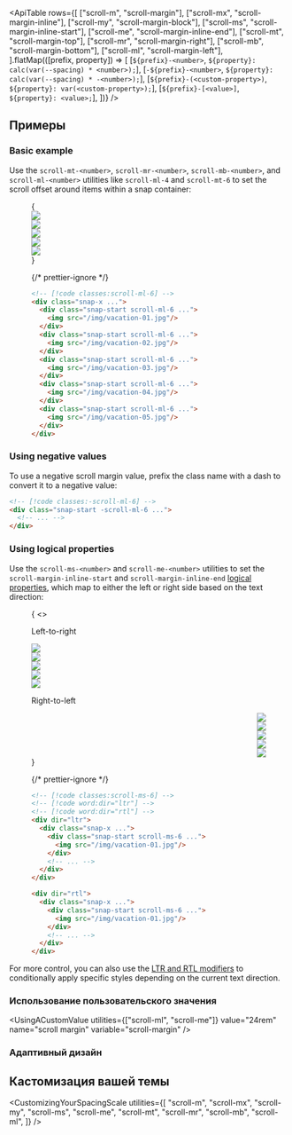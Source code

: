 

<ApiTable
  rows={[
    ["scroll-m", "scroll-margin"],
    ["scroll-mx", "scroll-margin-inline"],
    ["scroll-my", "scroll-margin-block"],
    ["scroll-ms", "scroll-margin-inline-start"],
    ["scroll-me", "scroll-margin-inline-end"],
    ["scroll-mt", "scroll-margin-top"],
    ["scroll-mr", "scroll-margin-right"],
    ["scroll-mb", "scroll-margin-bottom"],
    ["scroll-ml", "scroll-margin-left"],
  ].flatMap(([prefix, property]) => [
    [`${prefix}-<number>`, `${property}: calc(var(--spacing) * <number>);`],
    [`-${prefix}-<number>`, `${property}: calc(var(--spacing) * -<number>);`],
    [`${prefix}-(<custom-property>)`, `${property}: var(<custom-property>);`],
    [`${prefix}-[<value>]`, `${property}: <value>;`],
  ])}
/>

## Примеры

### Basic example

Use the `scroll-mt-<number>`, `scroll-mr-<number>`, `scroll-mb-<number>`, and `scroll-ml-<number>` utilities like `scroll-ml-4` and `scroll-mt-6` to set the scroll offset around items within a snap container:

<Figure hint="Scroll in the grid of images to see the expected behavior">

<Example padding={false}>
  {
    <div className="flex w-full snap-x gap-12 overflow-x-auto py-14">
      <div className="relative shrink-0 snap-start scroll-ml-6 first:pl-6 last:pr-[calc(100%-21.5rem)]">
        <Stripes border className="absolute top-0 bottom-0 left-0 w-6" />
        <img
          className="relative h-40 w-80 shrink-0 rounded-lg bg-white"
          src="https://images.unsplash.com/photo-1604999565976-8913ad2ddb7c?ixlib=rb-1.2.1&ixid=MnwxMjA3fDB8MHxwaG90by1wYWdlfHx8fGVufDB8fHx8&auto=format&fit=crop&w=320&h=160&q=80"
        />
      </div>
      <div className="relative shrink-0 snap-start scroll-ml-6 first:pl-6 last:pr-[calc(100%-21.5rem)]">
        <Stripes border className="absolute top-0 bottom-0 -left-6 w-6" />
        <img
          className="relative h-40 w-80 shrink-0 rounded-lg bg-white"
          src="https://images.unsplash.com/photo-1540206351-d6465b3ac5c1?ixlib=rb-1.2.1&ixid=MnwxMjA3fDB8MHxwaG90by1wYWdlfHx8fGVufDB8fHx8&auto=format&fit=crop&w=320&h=160&q=80"
        />
      </div>
      <div className="relative shrink-0 snap-start scroll-ml-6 first:pl-6 last:pr-[calc(100%-21.5rem)]">
        <Stripes border className="absolute top-0 bottom-0 -left-6 w-6" />
        <img
          className="relative h-40 w-80 shrink-0 rounded-lg bg-white"
          src="https://images.unsplash.com/photo-1622890806166-111d7f6c7c97?ixlib=rb-1.2.1&ixid=MnwxMjA3fDB8MHxwaG90by1wYWdlfHx8fGVufDB8fHx8&auto=format&fit=crop&w=320&h=160&q=80"
        />
      </div>
      <div className="relative shrink-0 snap-start scroll-ml-6 first:pl-6 last:pr-[calc(100%-21.5rem)]">
        <Stripes border className="absolute top-0 bottom-0 -left-6 w-6" />
        <img
          className="relative h-40 w-80 shrink-0 rounded-lg bg-white"
          src="https://images.unsplash.com/photo-1590523277543-a94d2e4eb00b?ixlib=rb-1.2.1&ixid=MnwxMjA3fDB8MHxwaG90by1wYWdlfHx8fGVufDB8fHx8&auto=format&fit=crop&w=320&h=160&q=80"
        />
      </div>
      <div className="relative shrink-0 snap-start scroll-ml-6 first:pl-6 last:pr-[calc(100%-21.5rem)]">
        <Stripes border className="absolute top-0 bottom-0 -left-6 w-6" />
        <img
          className="relative h-40 w-80 shrink-0 rounded-lg bg-white"
          src="https://images.unsplash.com/photo-1575424909138-46b05e5919ec?ixlib=rb-1.2.1&ixid=MnwxMjA3fDB8MHxwaG90by1wYWdlfHx8fGVufDB8fHx8&auto=format&fit=crop&w=320&h=160&q=80"
        />
      </div>
    </div>
  }
</Example>

{/* prettier-ignore */}
```html
<!-- [!code classes:scroll-ml-6] -->
<div class="snap-x ...">
  <div class="snap-start scroll-ml-6 ...">
    <img src="/img/vacation-01.jpg"/>
  </div>
  <div class="snap-start scroll-ml-6 ...">
    <img src="/img/vacation-02.jpg"/>
  </div>
  <div class="snap-start scroll-ml-6 ...">
    <img src="/img/vacation-03.jpg"/>
  </div>
  <div class="snap-start scroll-ml-6 ...">
    <img src="/img/vacation-04.jpg"/>
  </div>
  <div class="snap-start scroll-ml-6 ...">
    <img src="/img/vacation-05.jpg"/>
  </div>
</div>
```

</Figure>

### Using negative values

To use a negative scroll margin value, prefix the class name with a dash to convert it to a negative value:

```html
<!-- [!code classes:-scroll-ml-6] -->
<div class="snap-start -scroll-ml-6 ...">
  <!-- ... -->
</div>
```

### Using logical properties

Use the `scroll-ms-<number>` and `scroll-me-<number>` utilities to set the `scroll-margin-inline-start` and `scroll-margin-inline-end` [logical properties](https://developer.mozilla.org/en-US/docs/Web/CSS/CSS_Logical_Properties/Basic_concepts), which map to either the left or right side based on the text direction:

<Figure hint="Scroll in the grid of images to see the expected behavior">

<Example padding={false}>
  {
    <>
      <p className="mb-4 pt-8 pl-6 text-sm font-medium">Left-to-right</p>
      <div className="flex w-full snap-x gap-12 overflow-x-auto pb-10" dir="ltr">
        <div className="relative shrink-0 snap-start scroll-ms-6 first:ps-6 last:pr-[calc(100%-21.5rem)]">
          <Stripes border className="absolute start-0 top-0 bottom-0 w-6" />
          <img
            className="relative h-40 w-80 shrink-0 rounded-lg bg-white"
            src="https://images.unsplash.com/photo-1604999565976-8913ad2ddb7c?ixlib=rb-1.2.1&ixid=MnwxMjA3fDB8MHxwaG90by1wYWdlfHx8fGVufDB8fHx8&auto=format&fit=crop&w=320&h=160&q=80"
          />
        </div>
        <div className="relative shrink-0 snap-start scroll-ms-6 first:ps-6 last:pr-[calc(100%-21.5rem)]">
          <Stripes border className="absolute -start-6 top-0 bottom-0 w-6" />
          <img
            className="relative h-40 w-80 shrink-0 rounded-lg bg-white"
            src="https://images.unsplash.com/photo-1540206351-d6465b3ac5c1?ixlib=rb-1.2.1&ixid=MnwxMjA3fDB8MHxwaG90by1wYWdlfHx8fGVufDB8fHx8&auto=format&fit=crop&w=320&h=160&q=80"
          />
        </div>
        <div className="relative shrink-0 snap-start scroll-ms-6 first:ps-6 last:pr-[calc(100%-21.5rem)]">
          <Stripes border className="absolute -start-6 top-0 bottom-0 w-6" />
          <img
            className="relative h-40 w-80 shrink-0 rounded-lg bg-white"
            src="https://images.unsplash.com/photo-1622890806166-111d7f6c7c97?ixlib=rb-1.2.1&ixid=MnwxMjA3fDB8MHxwaG90by1wYWdlfHx8fGVufDB8fHx8&auto=format&fit=crop&w=320&h=160&q=80"
          />
        </div>
        <div className="relative shrink-0 snap-start scroll-ms-6 first:ps-6 last:pr-[calc(100%-21.5rem)]">
          <Stripes border className="absolute -start-6 top-0 bottom-0 w-6" />
          <img
            className="relative h-40 w-80 shrink-0 rounded-lg bg-white"
            src="https://images.unsplash.com/photo-1590523277543-a94d2e4eb00b?ixlib=rb-1.2.1&ixid=MnwxMjA3fDB8MHxwaG90by1wYWdlfHx8fGVufDB8fHx8&auto=format&fit=crop&w=320&h=160&q=80"
          />
        </div>
        <div className="relative shrink-0 snap-start scroll-ms-6 first:ps-6 last:pr-[calc(100%-21.5rem)]">
          <Stripes border className="absolute -start-6 top-0 bottom-0 w-6" />
          <img
            className="relative h-40 w-80 shrink-0 rounded-lg bg-white"
            src="https://images.unsplash.com/photo-1575424909138-46b05e5919ec?ixlib=rb-1.2.1&ixid=MnwxMjA3fDB8MHxwaG90by1wYWdlfHx8fGVufDB8fHx8&auto=format&fit=crop&w=320&h=160&q=80"
          />
        </div>
      </div>
      <p className="mt-4 mb-4 pl-6 text-sm font-medium">Right-to-left</p>
      <div className="flex w-full snap-x gap-12 overflow-x-auto pb-10" dir="rtl">
        <div className="relative shrink-0 snap-start scroll-ms-6 first:ps-6 last:pl-[calc(100%-21.5rem)]">
          <Stripes border className="absolute start-0 top-0 bottom-0 w-6" />
          <img
            className="relative h-40 w-80 shrink-0 rounded-lg bg-white"
            src="https://images.unsplash.com/photo-1604999565976-8913ad2ddb7c?ixlib=rb-1.2.1&ixid=MnwxMjA3fDB8MHxwaG90by1wYWdlfHx8fGVufDB8fHx8&auto=format&fit=crop&w=320&h=160&q=80"
          />
        </div>
        <div className="relative shrink-0 snap-start scroll-ms-6 first:ps-6 last:pl-[calc(100%-21.5rem)]">
          <Stripes border className="absolute -start-6 top-0 bottom-0 w-6" />
          <img
            className="relative h-40 w-80 shrink-0 rounded-lg bg-white"
            src="https://images.unsplash.com/photo-1540206351-d6465b3ac5c1?ixlib=rb-1.2.1&ixid=MnwxMjA3fDB8MHxwaG90by1wYWdlfHx8fGVufDB8fHx8&auto=format&fit=crop&w=320&h=160&q=80"
          />
        </div>
        <div className="relative shrink-0 snap-start scroll-ms-6 first:ps-6 last:pl-[calc(100%-21.5rem)]">
          <Stripes border className="absolute -start-6 top-0 bottom-0 w-6" />
          <img
            className="relative h-40 w-80 shrink-0 rounded-lg bg-white"
            src="https://images.unsplash.com/photo-1622890806166-111d7f6c7c97?ixlib=rb-1.2.1&ixid=MnwxMjA3fDB8MHxwaG90by1wYWdlfHx8fGVufDB8fHx8&auto=format&fit=crop&w=320&h=160&q=80"
          />
        </div>
        <div className="relative shrink-0 snap-start scroll-ms-6 first:ps-6 last:pl-[calc(100%-21.5rem)]">
          <Stripes border className="absolute -start-6 top-0 bottom-0 w-6" />
          <img
            className="relative h-40 w-80 shrink-0 rounded-lg bg-white"
            src="https://images.unsplash.com/photo-1590523277543-a94d2e4eb00b?ixlib=rb-1.2.1&ixid=MnwxMjA3fDB8MHxwaG90by1wYWdlfHx8fGVufDB8fHx8&auto=format&fit=crop&w=320&h=160&q=80"
          />
        </div>
        <div className="relative shrink-0 snap-start scroll-ms-6 first:ps-6 last:pl-[calc(100%-21.5rem)]">
          <Stripes border className="absolute -start-6 top-0 bottom-0 w-6" />
          <img
            className="relative h-40 w-80 shrink-0 rounded-lg bg-white"
            src="https://images.unsplash.com/photo-1575424909138-46b05e5919ec?ixlib=rb-1.2.1&ixid=MnwxMjA3fDB8MHxwaG90by1wYWdlfHx8fGVufDB8fHx8&auto=format&fit=crop&w=320&h=160&q=80"
          />
        </div>
      </div>
    </>
  }
</Example>

{/* prettier-ignore */}
```html
<!-- [!code classes:scroll-ms-6] -->
<!-- [!code word:dir="ltr"] -->
<!-- [!code word:dir="rtl"] -->
<div dir="ltr">
  <div class="snap-x ...">
    <div class="snap-start scroll-ms-6 ...">
      <img src="/img/vacation-01.jpg"/>
    </div>
    <!-- ... -->
  </div>
</div>

<div dir="rtl">
  <div class="snap-x ...">
    <div class="snap-start scroll-ms-6 ...">
      <img src="/img/vacation-01.jpg"/>
    </div>
    <!-- ... -->
  </div>
</div>
```

</Figure>

For more control, you can also use the [LTR and RTL modifiers](/docs/hover-focus-and-other-states#rtl-support) to conditionally apply specific styles depending on the current text direction.

### Использование пользовательского значения

<UsingACustomValue utilities={["scroll-ml", "scroll-me"]} value="24rem" name="scroll margin" variable="scroll-margin" />

### Адаптивный дизайн

<ResponsiveDesign property="scroll-margin" defaultClass="scroll-m-8" featuredClass="scroll-m-0" />

## Кастомизация вашей темы

<CustomizingYourSpacingScale
  utilities={[
    "scroll-m",
    "scroll-mx",
    "scroll-my",
    "scroll-ms",
    "scroll-me",
    "scroll-mt",
    "scroll-mr",
    "scroll-mb",
    "scroll-ml",
  ]}
/>
